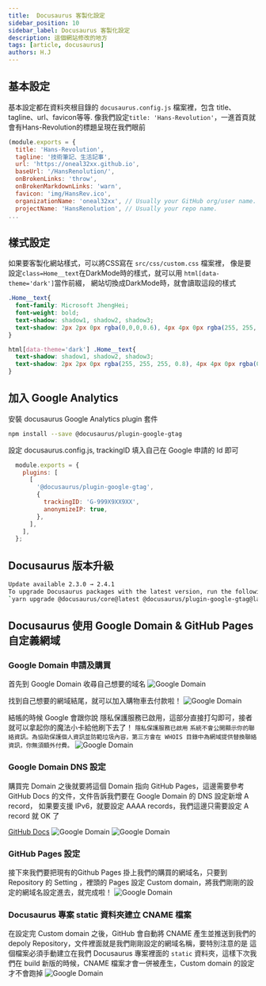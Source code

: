 ```yaml
---
title:  Docusaurus 客製化設定
sidebar_position: 10
sidebar_label: Docusaurus 客製化設定
description: 這個網站修改的地方
tags: [article, docusaurus]
authors: H.J
---
```



## 基本設定

基本設定都在資料夾根目錄的 `docusaurus.config.js` 檔案裡，包含 title、tagline、url、favicon等等.
像我們設定`title: 'Hans-Revolution'`，一進首頁就會有Hans-Revolution的標題呈現在我們眼前

```javascript title="docusaurus.config.js" showLineNumbers 
(module.exports = {
  title: 'Hans-Revolution',
  tagline: '技術筆記、生活記事',
  url: 'https://oneal32xx.github.io',
  baseUrl: '/HansRenolution/',
  onBrokenLinks: 'throw',
  onBrokenMarkdownLinks: 'warn',
  favicon: 'img/HansRev.ico',
  organizationName: 'oneal32xx', // Usually your GitHub org/user name.
  projectName: 'HansRenolution', // Usually your repo name.
...
```

## 樣式設定

如果要客製化網站樣式，可以將CSS寫在 `src/css/custom.css` 檔案裡，
像是要設定`class=Home__text`在DarkMode時的樣式，就可以用 `html[data-theme='dark']`當作前綴，
網站切換成DarkMode時，就會讀取這段的樣式

```css title="src/css/custom.css" showLineNumbers 
.Home__text{
  font-family: Microsoft JhengHei;
  font-weight: bold;
  text-shadow: shadow1, shadow2, shadow3;
  text-shadow: 2px 2px 0px rgba(0,0,0,0.6), 4px 4px 0px rgba(255, 255, 255, 0.5);
}

html[data-theme='dark'] .Home__text{
  text-shadow: shadow1, shadow2, shadow3;
  text-shadow: 2px 2px 0px rgba(255, 255, 255, 0.8), 4px 4px 0px rgba(0,0,0,0.15);
}

```

## 加入 Google Analytics

安裝 docusaurus Google Analytics plugin 套件
```bash
npm install --save @docusaurus/plugin-google-gtag
```

設定 docusaurus.config.js, trackingID 填入自己在 Google 申請的 Id 即可
```js title="docusaurus.config.js" showLineNumbers 
  module.exports = {
    plugins: [
      [
        '@docusaurus/plugin-google-gtag',
        {
          trackingID: 'G-999X9XX9XX',
          anonymizeIP: true,
        },
      ],
    ],
  };
```


## Docusaurus 版本升級


```bash
Update available 2.3.0 → 2.4.1 
To upgrade Docusaurus packages with the latest version, run the following command:  
`yarn upgrade @docusaurus/core@latest @docusaurus/plugin-google-gtag@latest @docusaurus/preset-classic@latest` 
```

## Docusaurus 使用 Google Domain & GitHub Pages 自定義網域

### Google Domain 申請及購買
首先到 Google Domain 收尋自己想要的域名
![Google Domain](domain01.png)

找到自己想要的網域結尾，就可以加入購物車去付款啦！
![Google Domain](domain02.png)

結帳的時候 Google 會跟你說 隱私保護服務已啟用，這部分直接打勾即可，接者就可以拿起你的魔法小卡給他刷下去了！
`隱私保護服務已啟用`
`系統不會公開顯示你的聯絡資訊。為協助保護個人資訊並防範垃圾內容，第三方會在 WHOIS 目錄中為網域提供替換聯絡資訊，你無須額外付費。`
![Google Domain](domain03.png)

### Google Domain DNS 設定 
購買完 Domain 之後就要將這個 Domain 指向 GitHub Pages，這邊需要參考 GitHub Docs 的文件，文件告訴我們要在 Google Domain 的 DNS 設定新增 A record，
如果要支援 IPv6，就要設定 AAAA records，我們這邊只需要設定 A record 就 OK 了

[GitHub Docs](https://docs.github.com/en/pages/configuring-a-custom-domain-for-your-github-pages-site/managing-a-custom-domain-for-your-github-pages-site)
![Google Domain](domain05.png)
![Google Domain](domain04.png)

### GitHub Pages 設定 
接下來我們要把現有的Github Pages 掛上我們的購買的網域名，只要到 Repository 的 Setting ，裡頭的 Pages 設定 Custom domain，將我們剛剛的設定的網域名設定進去，就完成啦！
![Google Domain](domain06.png)

### Docusaurus 專案 static 資料夾建立 CNAME 檔案
在設定完 Custom domain 之後，GitHub 會自動將 CNAME 產生並推送到我們的 depoly Repository，文件裡面就是我們剛剛設定的網域名稱，要特別注意的是
這個檔案必須手動建立在我們 Docusaurus 專案裡面的 `static` 資料夾，這樣下次我們在 build 新版的時候，CNAME 檔案才會一併被產生，Custom domain 的設定才不會跑掉
![Google Domain](domain07.png)
